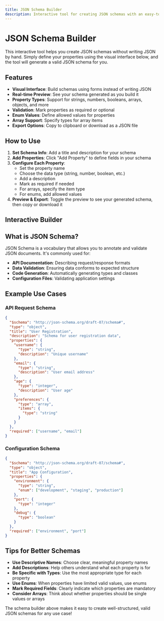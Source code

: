 ```yaml
---
title: JSON Schema Builder
description: Interactive tool for creating JSON schemas with an easy-to-use interface
---
```



# JSON Schema Builder

This interactive tool helps you create JSON schemas without writing JSON by hand. Simply define your properties using the visual interface below, and the tool will generate a valid JSON schema for you.

## Features

- **Visual Interface**: Build schemas using forms instead of writing JSON
- **Real-time Preview**: See your schema generated as you build it
- **Property Types**: Support for strings, numbers, booleans, arrays, objects, and more
- **Validation**: Mark properties as required or optional
- **Enum Values**: Define allowed values for properties
- **Array Support**: Specify types for array items
- **Export Options**: Copy to clipboard or download as a JSON file

## How to Use

1. **Set Schema Info**: Add a title and description for your schema
2. **Add Properties**: Click "Add Property" to define fields in your schema
3. **Configure Each Property**:
   - Set the property name
   - Choose the data type (string, number, boolean, etc.)
   - Add a description
   - Mark as required if needed
   - For arrays, specify the item type
   - For enums, add allowed values
4. **Preview & Export**: Toggle the preview to see your generated schema, then copy or download it

## Interactive Builder

<JsonSchemaBuilder client:load />

## What is JSON Schema?

JSON Schema is a vocabulary that allows you to annotate and validate JSON documents. It's commonly used for:

- **API Documentation**: Describing request/response formats
- **Data Validation**: Ensuring data conforms to expected structure
- **Code Generation**: Automatically generating types and classes
- **Configuration Files**: Validating application settings

## Example Use Cases

### API Request Schema

```json
{
  "$schema": "http://json-schema.org/draft-07/schema#",
  "type": "object",
  "title": "User Registration",
  "description": "Schema for user registration data",
  "properties": {
    "username": {
      "type": "string",
      "description": "Unique username"
    },
    "email": {
      "type": "string",
      "description": "User email address"
    },
    "age": {
      "type": "integer",
      "description": "User age"
    },
    "preferences": {
      "type": "array",
      "items": {
        "type": "string"
      }
    }
  },
  "required": ["username", "email"]
}
```

### Configuration Schema

```json
{
  "$schema": "http://json-schema.org/draft-07/schema#",
  "type": "object",
  "title": "App Configuration",
  "properties": {
    "environment": {
      "type": "string",
      "enum": ["development", "staging", "production"]
    },
    "port": {
      "type": "integer"
    },
    "debug": {
      "type": "boolean"
    }
  },
  "required": ["environment", "port"]
}
```

## Tips for Better Schemas

- **Use Descriptive Names**: Choose clear, meaningful property names
- **Add Descriptions**: Help others understand what each property is for
- **Be Specific with Types**: Use the most appropriate type for each property
- **Use Enums**: When properties have limited valid values, use enums
- **Mark Required Fields**: Clearly indicate which properties are mandatory
- **Consider Arrays**: Think about whether properties should be single values or arrays

The schema builder above makes it easy to create well-structured, valid JSON schemas for any use case!

